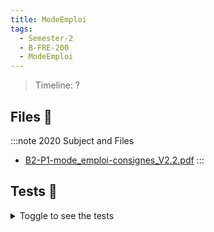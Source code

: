 ```yaml
---
title: ModeEmploi
tags:
  - Semester-2
  - B-FRE-200
  - ModeEmploi
---
```

> Timeline: ?


## Files 📂

:::note 2020 Subject and Files
- [B2-P1-mode_emploi-consignes_V2.2.pdf](https://github.com/Studio-17/Epitech-Subjects/raw/main/Semester-2/B-FRE-200/ModeEmploi/B2-P1-mode_emploi-consignes_V2.2.pdf)
:::

## Tests 🤖
<details>
  <summary>Toggle to see the tests</summary>
  <div>
Yo
  </div>
</details>


